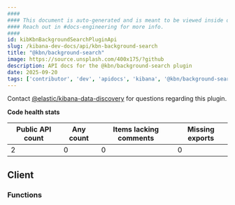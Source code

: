 ```yaml
---
####
#### This document is auto-generated and is meant to be viewed inside our experimental, new docs system.
#### Reach out in #docs-engineering for more info.
####
id: kibKbnBackgroundSearchPluginApi
slug: /kibana-dev-docs/api/kbn-background-search
title: "@kbn/background-search"
image: https://source.unsplash.com/400x175/?github
description: API docs for the @kbn/background-search plugin
date: 2025-09-20
tags: ['contributor', 'dev', 'apidocs', 'kibana', '@kbn/background-search']
---
```




Contact [@elastic/kibana-data-discovery](https://github.com/orgs/elastic/teams/kibana-data-discovery) for questions regarding this plugin.

**Code health stats**

| Public API count  | Any count | Items lacking comments | Missing exports |
|-------------------|-----------|------------------------|-----------------|
| 2 | 0 | 0 | 0 |

## Client

### Functions
<DocDefinitionList data={kbnBackgroundSearchObj.client.functions}/>

